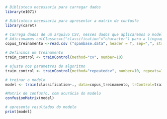 ```r
# Biblioteca necessaria para carregar dados
library(e1071)

# Biblioteca necessaria para apresentar a matrix de confus?o
library(caret)

# Carrega dados de um arquivo CSV, nesses dados que aplicaremos o modelo
# Adicionamos colClasses=c("classification"="character") para a linguagem interpretar a coluna de classificação como texto.
copus_treinamento <-read.csv ("spambase.data", header = T, sep=",", stringsAsFactors=F,  colClasses=c("classification"="character"))

# Definimos um treinamento
train_control <- trainControl(method="cv", number=10)

# ajuste nos parametros do algoritmo
train_control <- trainControl(method="repeatedcv", number=10, repeats=1)

# treinar o modelo
model <- train(classification~., data=copus_treinamento, trControl=train_control, method="nb")

#Matrix de confus?o, com acurácia do modelo
confusionMatrix(model)

# apresenta resultados do modelo
print(model)

``` 